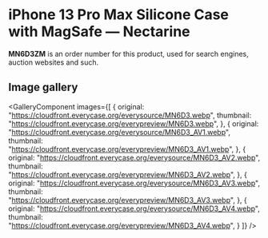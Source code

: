 
# iPhone 13 Pro Max Silicone Case with MagSafe — Nectarine

<Callout type='info' emoji='👉🏻'>**MN6D3ZM** is an order number for this product, used for search engines, auction websites and such.</Callout>

## Image gallery

<GalleryComponent
    images={[
      {
        original: "https://cloudfront.everycase.org/everysource/MN6D3.webp",
        thumbnail: "https://cloudfront.everycase.org/everypreview/MN6D3.webp",
      },
      {
        original: "https://cloudfront.everycase.org/everysource/MN6D3_AV1.webp",
        thumbnail: "https://cloudfront.everycase.org/everypreview/MN6D3_AV1.webp",
      },
      {
        original: "https://cloudfront.everycase.org/everysource/MN6D3_AV2.webp",
        thumbnail: "https://cloudfront.everycase.org/everypreview/MN6D3_AV2.webp",
      },
      {
        original: "https://cloudfront.everycase.org/everysource/MN6D3_AV3.webp",
        thumbnail: "https://cloudfront.everycase.org/everypreview/MN6D3_AV3.webp",
      },
      {
        original: "https://cloudfront.everycase.org/everysource/MN6D3_AV4.webp",
        thumbnail: "https://cloudfront.everycase.org/everypreview/MN6D3_AV4.webp",
      }
    ]}
  />
